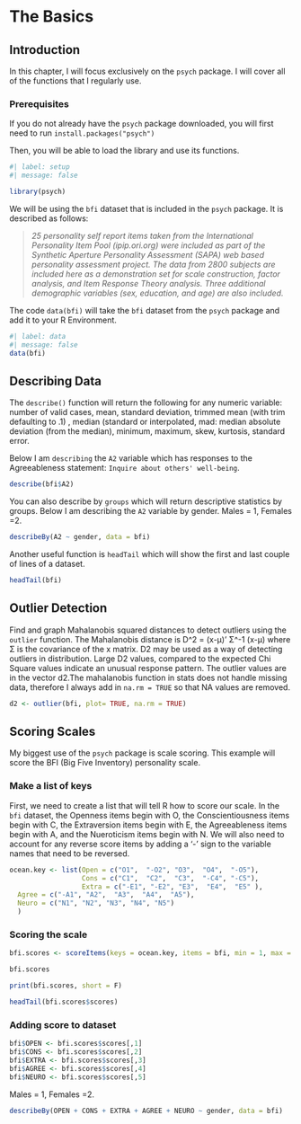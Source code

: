 # The Basics {#sec-basics}

## Introduction

In this chapter, I will focus exclusively on the `psych` package. I will cover all of the functions that I regularly use.

### Prerequisites

If you do not already have the `psych` package downloaded, you will first need to run `install.packages("psych")`

Then, you will be able to load the library and use its functions.

```r
#| label: setup
#| message: false

library(psych)
```

We will be using the `bfi` dataset that is included in the `psych` package. It is described as follows:

> *25 personality self report items taken from the International Personality Item Pool (ipip.ori.org) were included as part of the Synthetic Aperture Personality Assessment (SAPA) web based personality assessment project. The data from 2800 subjects are included here as a demonstration set for scale construction, factor analysis, and Item Response Theory analysis. Three additional demographic variables (sex, education, and age) are also included.*

The code `data(bfi)` will take the `bfi` dataset from the `psych` package and add it to your R Environment.

```r
#| label: data
#| message: false
data(bfi)
```

## Describing Data {#sec-describe}

The `describe()` function will return the following for any numeric variable: number of valid cases, mean, standard deviation, trimmed mean (with trim defaulting to .1) , median (standard or interpolated, mad: median absolute deviation (from the median), minimum, maximum, skew, kurtosis, standard error.

Below I am `describing` the `A2` variable which has responses to the Agreeableness statement: `Inquire about others' well-being`.

```r
describe(bfi$A2)
```

You can also describe by `groups` which will return descriptive statistics by groups. Below I am describing the `A2` variable by gender. Males = 1, Females =2.

```r
describeBy(A2 ~ gender, data = bfi)
```

Another useful function is `headTail` which will show the first and last couple of lines of a dataset.

```r
headTail(bfi)
```

## Outlier Detection {#sec-outliers}

Find and graph Mahalanobis squared distances to detect outliers using the `outlier` function. The Mahalanobis distance is D^2 = (x-μ)' Σ^-1 (x-μ) where Σ is the covariance of the x matrix. D2 may be used as a way of detecting outliers in distribution. Large D2 values, compared to the expected Chi Square values indicate an unusual response pattern. The outlier values are in the vector d2.The mahalanobis function in stats does not handle missing data, therefore I always add in `na.rm = TRUE` so that NA values are removed.

```r
d2 <- outlier(bfi, plot= TRUE, na.rm = TRUE)
```

## Scoring Scales {#sec-score}

My biggest use of the `psych` package is scale scoring. This example will score the BFI (Big Five Inventory) personality scale.

### Make a list of keys

First, we need to create a list that will tell R how to score our scale. In the `bfi` dataset, the Openness items begin with O, the Conscientiousness items begin with C, the Extraversion items begin with E, the Agreeableness items begin with A, and the Nueroticism items begin with N. We will also need to account for any reverse score items by adding a '-' sign to the variable names that need to be reversed.

```r
ocean.key <- list(Open = c("O1",  "-O2", "O3",  "O4",  "-O5"),
                  Cons = c("C1",  "C2",  "C3",  "-C4", "-C5"),
                  Extra = c("-E1", "-E2", "E3",  "E4",  "E5" ),
  Agree = c("-A1", "A2",  "A3",  "A4",  "A5"),
  Neuro = c("N1", "N2", "N3", "N4", "N5")
  )
```

### Scoring the scale

```r
bfi.scores <- scoreItems(keys = ocean.key, items = bfi, min = 1, max = 6)

bfi.scores
```

```r
print(bfi.scores, short = F)
```

```r
headTail(bfi.scores$scores) 
```

### Adding score to dataset

```r
bfi$OPEN <- bfi.scores$scores[,1]
bfi$CONS <- bfi.scores$scores[,2]
bfi$EXTRA <- bfi.scores$scores[,3]
bfi$AGREE <- bfi.scores$scores[,4]
bfi$NEURO <- bfi.scores$scores[,5]
```

Males = 1, Females =2.

```r
describeBy(OPEN + CONS + EXTRA + AGREE + NEURO ~ gender, data = bfi)
```

